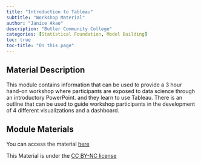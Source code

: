 ```yaml
---
title: "Introduction to Tableau"
subtitle: "Workshop Material"
author: "Janice Akao"
description: "Butler Community College"
categories: [Statistical Foundation, Model Building]
toc: true
toc-title: "On this page"
---
```


## Material Description

This module contains information that can be used to provide a 3 hour hand-on workshop where participants are exposed to data science through an introductory PowerPoint. and they learn to use Tableau. There is an outline that can be used to guide workshop participants in the development of 4 different visualizations and a dashboard.

## Module Materials

You can access the material [here](https://github.com/KansasData/Module/tree/main/butlercc_akao_tableau)

This Material is under the [CC BY-NC license](https://creativecommons.org/licenses/by-nc/4.0/deed.en)
